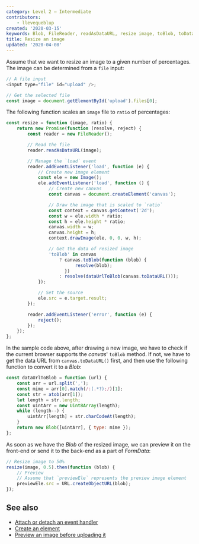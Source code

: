 ```yaml
---
category: Level 2 — Intermediate
contributors:
    - llevequeblup
created: '2020-03-15'
keywords: Blob, FileReader, readAsDataURL, resize image, toBlob, toDataURL, URL createObjectURL
title: Resize an image
updated: '2020-04-08'
---
```


Assume that we want to resize an image to a given number of percentages. The image can be determined from a `file` input:

```js
// A file input
<input type="file" id="upload" />;

// Get the selected file
const image = document.getElementById('upload').files[0];
```

The following function scales an `image` file to `ratio` of percentages:

```js
const resize = function (image, ratio) {
    return new Promise(function (resolve, reject) {
        const reader = new FileReader();

        // Read the file
        reader.readAsDataURL(image);

        // Manage the `load` event
        reader.addEventListener('load', function (e) {
            // Create new image element
            const ele = new Image();
            ele.addEventListener('load', function () {
                // Create new canvas
                const canvas = document.createElement('canvas');

                // Draw the image that is scaled to `ratio`
                const context = canvas.getContext('2d');
                const w = ele.width * ratio;
                const h = ele.height * ratio;
                canvas.width = w;
                canvas.height = h;
                context.drawImage(ele, 0, 0, w, h);

                // Get the data of resized image
                'toBlob' in canvas
                    ? canvas.toBlob(function (blob) {
                          resolve(blob);
                      })
                    : resolve(dataUrlToBlob(canvas.toDataURL()));
            });

            // Set the source
            ele.src = e.target.result;
        });

        reader.addEventListener('error', function (e) {
            reject();
        });
    });
};
```

In the sample code above, after drawing a new image, we have to check if the current browser supports the _canvas_' `toBlob` method. If not, we have to get the data URL from `canvas.toDataURL()` first, and then use the following function to convert it to a _Blob_:

```js
const dataUrlToBlob = function (url) {
    const arr = url.split(',');
    const mime = arr[0].match(/:(.*?);/)[1];
    const str = atob(arr[1]);
    let length = str.length;
    const uintArr = new Uint8Array(length);
    while (length--) {
        uintArr[length] = str.charCodeAt(length);
    }
    return new Blob([uintArr], { type: mime });
};
```

As soon as we have the _Blob_ of the resized image, we can preview it on the front-end or send it to the back-end as a part of _FormData_:

```js
// Resize image to 50%
resize(image, 0.5).then(function (blob) {
    // Preview
    // Assume that `previewEle` represents the preview image element
    previewEle.src = URL.createObjectURL(blob);
});
```

## See also

-   [Attach or detach an event handler](https://phuoc.ng/collection/html-dom/attach-or-detach-an-event-handler/)
-   [Create an element](https://phuoc.ng/collection/html-dom/create-an-element/)
-   [Preview an image before uploading it](https://phuoc.ng/collection/html-dom/preview-an-image-before-uploading-it/)
